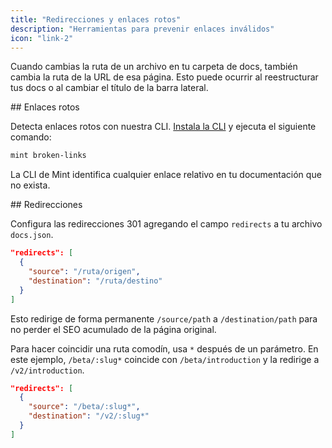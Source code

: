 ```yaml
---
title: "Redirecciones y enlaces rotos"
description: "Herramientas para prevenir enlaces inválidos"
icon: "link-2"
---
```


Cuando cambias la ruta de un archivo en tu carpeta de docs, también cambia la ruta de la URL de esa página. Esto puede ocurrir al reestructurar tus docs o al cambiar el título de la barra lateral.

<div id="broken-links">
  ## Enlaces rotos
</div>

Detecta enlaces rotos con nuestra CLI. [Instala la CLI](/es/es/installation) y ejecuta el siguiente comando:

```bash
mint broken-links
```

La CLI de Mint identifica cualquier enlace relativo en tu documentación que no exista.

<div id="redirects">
  ## Redirecciones
</div>

Configura las redirecciones 301 agregando el campo `redirects` a tu archivo `docs.json`.

```json
"redirects": [
  {
    "source": "/ruta/origen",
    "destination": "/ruta/destino"
  }
]
```

Esto redirige de forma permanente `/source/path` a `/destination/path` para no perder el SEO acumulado de la página original.

Para hacer coincidir una ruta comodín, usa `*` después de un parámetro. En este ejemplo, `/beta/:slug*` coincide con `/beta/introduction` y la redirige a `/v2/introduction`.

```json
"redirects": [
  {
    "source": "/beta/:slug*",
    "destination": "/v2/:slug*"
  }
]
```